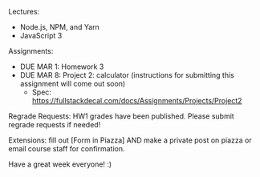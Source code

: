 Lectures:
- Node.js, NPM, and Yarn
- JavaScript 3


Assignments:
- DUE MAR 1: Homework 3
- DUE MAR 8: Project 2: calculator (instructions for submitting this assignment will come out soon)
  - Spec: https://fullstackdecal.com/docs/Assignments/Projects/Project2


Regrade Requests: HW1 grades have been published. Please submit regrade requests if needed!


Extensions: fill out [Form in Piazza] AND make a private post on piazza or email course staff for confirmation. 


Have a great week everyone! :)